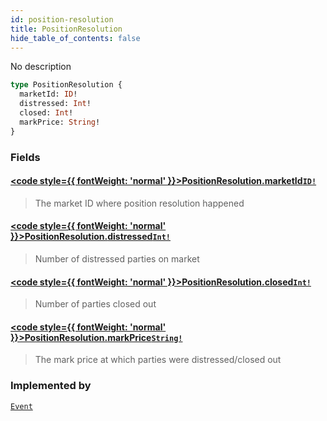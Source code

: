 ```yaml
---
id: position-resolution
title: PositionResolution
hide_table_of_contents: false
---
```








No description

```graphql
type PositionResolution {
  marketId: ID!
  distressed: Int!
  closed: Int!
  markPrice: String!
}
```


### Fields

#### [<code style={{ fontWeight: 'normal' }}>PositionResolution.<b>marketId</b></code>](#)<Bullet />[`ID!`](/testnet/api/graphql/scalars/id) <Badge class="secondary" text="non-null"/> <Badge class="secondary" text="scalar"/>
> The market ID where position resolution happened
> 

#### [<code style={{ fontWeight: 'normal' }}>PositionResolution.<b>distressed</b></code>](#)<Bullet />[`Int!`](/testnet/api/graphql/scalars/int) <Badge class="secondary" text="non-null"/> <Badge class="secondary" text="scalar"/>
> Number of distressed parties on market
> 

#### [<code style={{ fontWeight: 'normal' }}>PositionResolution.<b>closed</b></code>](#)<Bullet />[`Int!`](/testnet/api/graphql/scalars/int) <Badge class="secondary" text="non-null"/> <Badge class="secondary" text="scalar"/>
> Number of parties closed out
> 

#### [<code style={{ fontWeight: 'normal' }}>PositionResolution.<b>markPrice</b></code>](#)<Bullet />[`String!`](/testnet/api/graphql/scalars/string) <Badge class="secondary" text="non-null"/> <Badge class="secondary" text="scalar"/>
> The mark price at which parties were distressed/closed out
> 



### Implemented by

[`Event`](/testnet/api/graphql/unions/event)  <Badge class="secondary" text="union"/>



